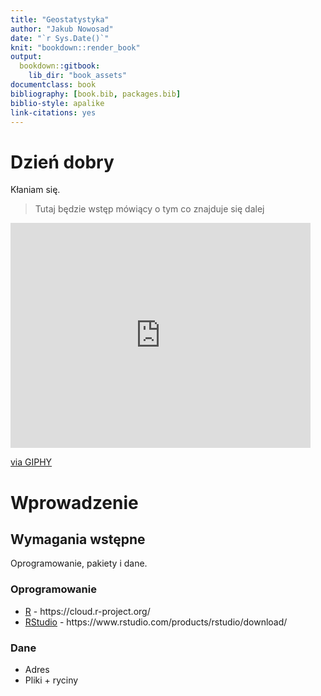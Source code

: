 ```yaml
--- 
title: "Geostatystyka"
author: "Jakub Nowosad"
date: "`r Sys.Date()`"
knit: "bookdown::render_book"
output:
  bookdown::gitbook:
    lib_dir: "book_assets"
documentclass: book
bibliography: [book.bib, packages.bib]
biblio-style: apalike
link-citations: yes
---
```


# Dzień dobry

Kłaniam się.

> Tutaj będzie wstęp mówiący o tym co znajduje się dalej

<iframe src="http://giphy.com/embed/cNb6ey1bD9uPC" width="480" height="360" frameBorder="0" class="giphy-embed" allowFullScreen></iframe><p><a href="http://giphy.com/gifs/george-costanza-dapper-cNb6ey1bD9uPC">via GIPHY</a></p>


# Wprowadzenie {#intro}

## Wymagania wstępne

Oprogramowanie, pakiety i dane.

### Oprogramowanie

- [R](www.r-project.org) - https://cloud.r-project.org/
- [RStudio](www.rstudio.com) - https://www.rstudio.com/products/rstudio/download/

### Dane

- Adres
- Pliki + ryciny
